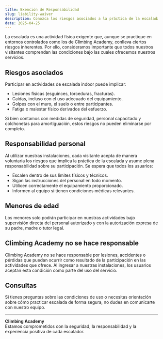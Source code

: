 ```yaml
---
title: Exención de Responsabilidad
slug: liability-waiver
description: Conozca los riesgos asociados a la práctica de la escalada y las condiciones bajo las cuales Climbing Academy ofrece sus servicios.
date: 2025-04-25
---
```


La escalada es una actividad física exigente que, aunque se practique en entornos controlados como los de Climbing Academy, conlleva ciertos riesgos inherentes. Por ello, consideramos importante que todos nuestros visitantes comprendan las condiciones bajo las cuales ofrecemos nuestros servicios.

## Riesgos asociados

Participar en actividades de escalada indoor puede implicar:

- Lesiones físicas (esguinces, torceduras, fracturas).  
- Caídas, incluso con el uso adecuado del equipamiento.  
- Golpes con el muro, el suelo o entre participantes.  
- Fatiga o malestar físico derivados del esfuerzo.  

Si bien contamos con medidas de seguridad, personal capacitado y colchonetas para amortiguación, estos riesgos no pueden eliminarse por completo.

## Responsabilidad personal

Al utilizar nuestras instalaciones, cada visitante acepta de manera voluntaria los riesgos que implica la práctica de la escalada y asume plena responsabilidad sobre su participación. Se espera que todos los usuarios:

- Escalen dentro de sus límites físicos y técnicos.  
- Sigan las instrucciones del personal en todo momento.  
- Utilicen correctamente el equipamiento proporcionado.  
- Informen al equipo si tienen condiciones médicas relevantes.  

## Menores de edad

Los menores solo podrán participar en nuestras actividades bajo supervisión directa del personal autorizado y con la autorización expresa de su padre, madre o tutor legal.

## Climbing Academy no se hace responsable

Climbing Academy no se hace responsable por lesiones, accidentes o pérdidas que puedan ocurrir como resultado de la participación en las actividades que ofrece. Al ingresar a nuestras instalaciones, los usuarios aceptan esta condición como parte del uso del servicio.

## Consultas

Si tienes preguntas sobre las condiciones de uso o necesitas orientación sobre cómo practicar escalada de forma segura, no dudes en comunicarte con nuestro equipo.

---

**Climbing Academy**  
Estamos comprometidos con la seguridad, la responsabilidad y la experiencia positiva de cada escalador.